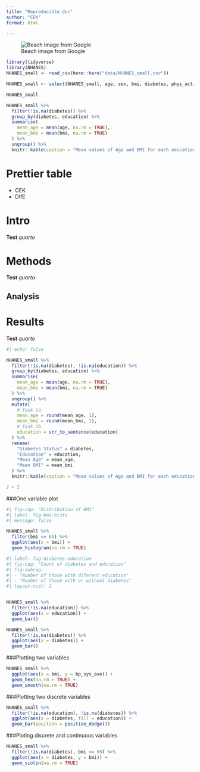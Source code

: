 ```yaml
---
title: "Reproducible doc"
author: "CEK"
format: html

---
```

![Beach image from Google](images/beach.jfif)


```r
library(tidyverse)
library(NHANES)
NHANES_small <- read_csv(here::here("data/NHANES_small.csv"))
```


```r
NHANES_small <- select(NHANES_small, age, sex, bmi, diabetes, phys_active, bp_sys_ave, bp_dia_ave, education)

NHANES_small
```
```r
NHANES_small %>%
  filter(!is.na(diabetes)) %>%
  group_by(diabetes, education) %>%
  summarise(
    mean_age = mean(age, na.rm = TRUE),
    mean_bmi = mean(bmi, na.rm = TRUE)
  ) %>%
  ungroup() %>%
  knitr::kable(caption = "Mean values of Age and BMI for each education and diabetes status")
```

# Prettier table

- CEK
- DIfE

# Intro




**Test** *quarto*


# Methods




**Test** *quarto*


## Analysis



# Results


**Test** *quarto*




```r
#| echo: false

NHANES_small %>%
  filter(!is.na(diabetes), !is.na(education)) %>%
  group_by(diabetes, education) %>%
  summarise(
    mean_age = mean(age, na.rm = TRUE),
    mean_bmi = mean(bmi, na.rm = TRUE)
  ) %>%
  ungroup() %>%
  mutate(
    # Task 2a.
    mean_age = round(mean_age, 1),
    mean_bmi = round(mean_bmi, 1),
    # Task 2b.
    education = str_to_sentence(education)
  ) %>%
  rename(
    "Diabetes Status" = diabetes,
    "Education" = education,
    "Mean Age" = mean_age,
    "Mean BMI" = mean_bmi
  ) %>%
  knitr::kable(caption = "Mean values of Age and BMI for each education and diabetes status.")
```
```r
2 + 2
```


###One variable plot
```r
#| fig-cap: "Distribution of BMI"
#| label: fig-bmi-histo
#| message: false

NHANES_small %>%
  filter(bmi <= 60) %>%
  ggplot(aes(x = bmi)) +
  geom_histogram(na.rm = TRUE)
```
```r
#| label: fig-diabetes-education
#| fig-cap: "Count of diabetes and education"
#| fig-subcap:
#| - "Number of those with diferent education"
#| - "Number of those with or without diabetes"
#| layout-ncol: 2


NHANES_small %>%
  filter(!is.na(education)) %>%
  ggplot(aes(x = education)) +
  geom_bar()

NHANES_small %>%
  filter(!is.na(diabetes)) %>%
  ggplot(aes(x = diabetes)) +
  geom_bar()
```
###Plotting two variables
```r
NHANES_small %>%
  ggplot(aes(x = bmi, y = bp_sys_ave)) +
  geom_hex(na.rm = TRUE) +
  geom_smooth(na.rm = TRUE)
```
###Plotting two discrete variables
```r
NHANES_small %>%
  filter(!is.na(education), !is.na(diabetes)) %>%
  ggplot(aes(x = diabetes, fill = education)) +
  geom_bar(position = position_dodge())
```
###Ploting discrete and continuous variables
```r
NHANES_small %>%
  filter(!is.na(diabetes), bmi <= 60) %>%
  ggplot(aes(x = diabetes, y = bmi)) +
  geom_violin(na.rm = TRUE)
```

